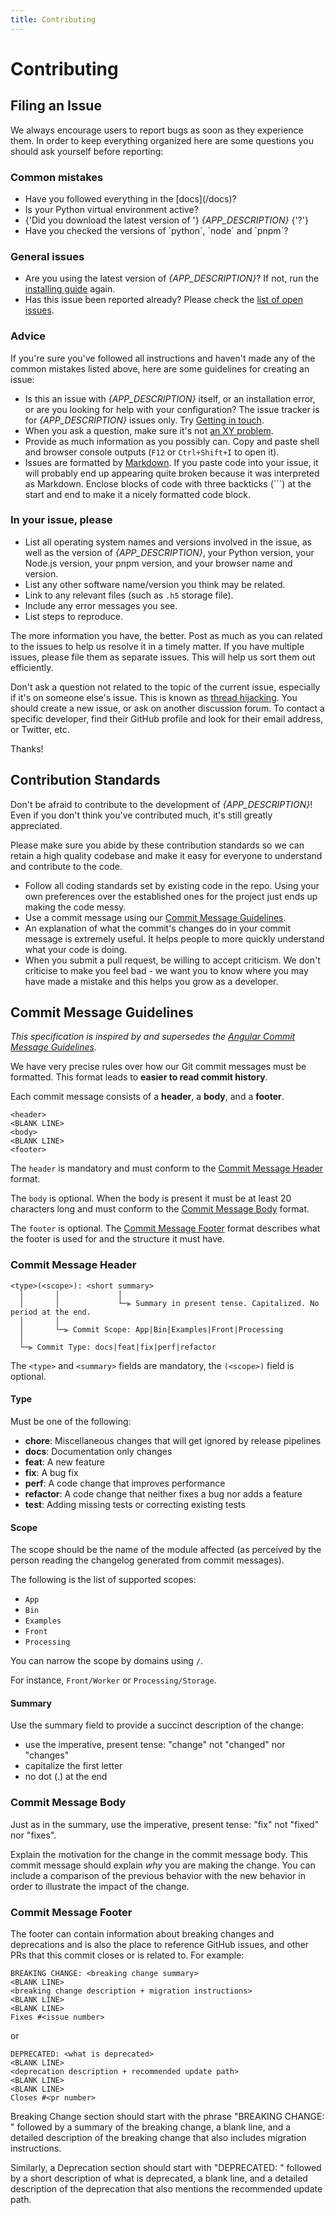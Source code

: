 ```yaml
---
title: Contributing
---
```



# Contributing

## Filing an Issue

We always encourage users to report bugs as soon as they experience them. In
order to keep everything organized here are some questions you should ask
yourself before reporting:

### Common mistakes

<ul>
  <li>Have you followed everything in the [docs](/docs)?</li>
  <li>Is your Python virtual environment active?</li>
  <li>
    {'Did you download the latest version of '}
    <i>{APP_DESCRIPTION}</i>
    {'?'}
  </li>
  <li>Have you checked the versions of `python`, `node` and `pnpm`?</li>
</ul>

### General issues

- Are you using the latest version of _{APP_DESCRIPTION}_? If not, run the
  [installing guide](/docs/installation) again.
- Has this issue been reported already? Please check the [list of open
  issues](https://github.com/sound-scape-explorer/sound-scape-explorer/issues).

### Advice

If you're sure you've followed all instructions and haven't made any of the
common mistakes listed above, here are some guidelines for creating an issue:

- Is this an issue with _{APP_DESCRIPTION}_ itself, or an installation error,
  or are you looking for help with your configuration? The issue tracker is for
  _{APP_DESCRIPTION}_ issues only. Try [Getting in
  touch](/docs/extras/get-in-touch).
- When you ask a question, make sure it's not [an XY
  problem](http://xyproblem.info/).
- Provide as much information as you possibly can. Copy and paste shell and
  browser console outputs (`F12` or `Ctrl+Shift+I` to open it).
- Issues are formatted by
  [Markdown](https://guides.github.com/features/mastering-markdown/). If you
  paste code into your issue, it will probably end up appearing quite broken
  because it was interpreted as Markdown. Enclose blocks of code with three
  backticks (\`\`\`) at the start and end to make it a nicely formatted code
  block.

### In your issue, please

- List all operating system names and versions involved in the issue, as well
  as the version of _{APP_DESCRIPTION}_, your Python version, your Node.js
  version, your pnpm version, and your browser name and version.
- List any other software name/version you think may be related.
- Link to any relevant files (such as `.h5` storage file).
- Include any error messages you see.
- List steps to reproduce.

The more information you have, the better. Post as much as you can related to
the issues to help us resolve it in a timely matter. If you have multiple
issues, please file them as separate issues. This will help us sort them out
efficiently.

Don't ask a question not related to the topic of the current issue, especially
if it's on someone else's issue. This is known as [thread
hijacking](http://www.urbandictionary.com/define.php?term=Thread+Hijacking).
You should create a new issue, or ask on another discussion forum. To contact a
specific developer, find their GitHub profile and look for their email address,
or Twitter, etc.

Thanks!

## Contribution Standards

Don't be afraid to contribute to the development of _{APP_DESCRIPTION}_! Even
if you don't think you've contributed much, it's still greatly appreciated.

Please make sure you abide by these contribution standards so we can retain a
high quality codebase and make it easy for everyone to understand and
contribute to the code.

- Follow all coding standards set by existing code in the repo. Using your own
  preferences over the established ones for the project just ends up making the
  code messy.
- Use a commit message using our [Commit Message Guidelines](#commit-message-guidelines).
- An explanation of what the commit's changes do in your commit message is
  extremely useful. It helps people to more quickly understand what your code is
  doing.
- When you submit a pull request, be willing to accept criticism. We don't criticise to make you feel bad - we want you to know where you may have made a mistake and this helps you grow as a developer.

## Commit Message Guidelines

_This specification is inspired by and supersedes the [Angular Commit Message
Guidelines](https://github.com/angular/angular/blob/main/CONTRIBUTING.md#commit)._

We have very precise rules over how our Git commit messages must be formatted.
This format leads to **easier to read commit history**.

Each commit message consists of a **header**, a **body**, and a **footer**.

```
<header>
<BLANK LINE>
<body>
<BLANK LINE>
<footer>
```

The `header` is mandatory and must conform to the [Commit Message Header](#commit-message-header) format.

The `body` is optional.
When the body is present it must be at least 20 characters long and must conform to the [Commit Message Body](#commit-message-body) format.

The `footer` is optional. The [Commit Message Footer](#commit-footer) format describes what the footer is used for and the structure it must have.

### Commit Message Header

```
<type>(<scope>): <short summary>
  │       │             │
  │       │             └─⫸ Summary in present tense. Capitalized. No period at the end.
  │       │
  │       └─⫸ Commit Scope: App|Bin|Examples|Front|Processing
  │
  └─⫸ Commit Type: docs|feat|fix|perf|refactor
```

The `<type>` and `<summary>` fields are mandatory, the `(<scope>)` field is optional.

#### Type

Must be one of the following:

- **chore**: Miscellaneous changes that will get ignored by release pipelines
- **docs**: Documentation only changes
- **feat**: A new feature
- **fix**: A bug fix
- **perf**: A code change that improves performance
- **refactor**: A code change that neither fixes a bug nor adds a feature
- **test**: Adding missing tests or correcting existing tests

#### Scope

The scope should be the name of the module affected (as perceived by the person reading the changelog generated from commit messages).

The following is the list of supported scopes:

- `App`
- `Bin`
- `Examples`
- `Front`
- `Processing`

You can narrow the scope by domains using `/`.

For instance, `Front/Worker` or `Processing/Storage`.

#### Summary

Use the summary field to provide a succinct description of the change:

- use the imperative, present tense: "change" not "changed" nor "changes"
- capitalize the first letter
- no dot (.) at the end

### Commit Message Body

Just as in the summary, use the imperative, present tense: "fix" not "fixed" nor "fixes".

Explain the motivation for the change in the commit message body. This commit message should explain _why_ you are making the change.
You can include a comparison of the previous behavior with the new behavior in order to illustrate the impact of the change.

### Commit Message Footer

The footer can contain information about breaking changes and deprecations and is also the place to reference GitHub issues, and other PRs that this commit closes or is related to.
For example:

```
BREAKING CHANGE: <breaking change summary>
<BLANK LINE>
<breaking change description + migration instructions>
<BLANK LINE>
<BLANK LINE>
Fixes #<issue number>
```

or

```
DEPRECATED: <what is deprecated>
<BLANK LINE>
<deprecation description + recommended update path>
<BLANK LINE>
<BLANK LINE>
Closes #<pr number>
```

Breaking Change section should start with the phrase "BREAKING CHANGE: " followed by a summary of the breaking change, a blank line, and a detailed description of the breaking change that also includes migration instructions.

Similarly, a Deprecation section should start with "DEPRECATED: " followed by a short description of what is deprecated, a blank line, and a detailed description of the deprecation that also mentions the recommended update path.
